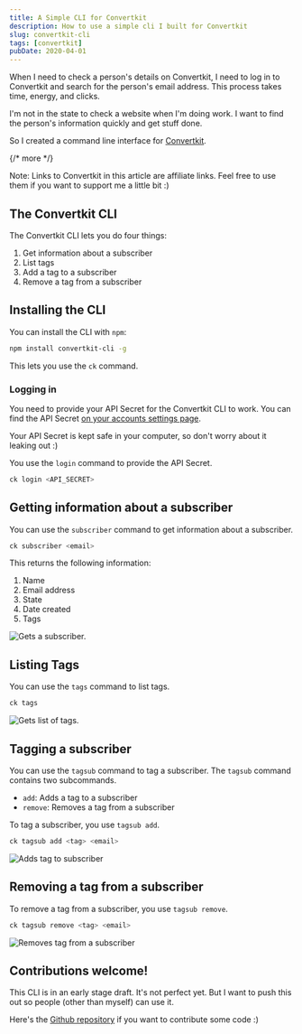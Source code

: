 ```yaml
---
title: A Simple CLI for Convertkit
description: How to use a simple cli I built for Convertkit
slug: convertkit-cli
tags: [convertkit]
pubDate: 2020-04-01
---
```


When I need to check a person's details on Convertkit, I need to log in to Convertkit and search for the person's email address. This process takes time, energy, and clicks.

I'm not in the state to check a website when I'm doing work. I want to find the person's information quickly and get stuff done.

So I created a command line interface for [Convertkit][1].

{/* more */}

Note: Links to Convertkit in this article are affiliate links. Feel free to use them if you want to support me a little bit :)

## The Convertkit CLI

The Convertkit CLI lets you do four things:

1. Get information about a subscriber
2. List tags
3. Add a tag to a subscriber
4. Remove a tag from a subscriber

## Installing the CLI

You can install the CLI with `npm`:

```bash
npm install convertkit-cli -g
```

This lets you use the `ck` command.

### Logging in

You need to provide your API Secret for the Convertkit CLI to work. You can find the API Secret [on your accounts settings page][2].

Your API Secret is kept safe in your computer, so don't worry about it leaking out :)

You use the `login` command to provide the API Secret.

```bash
ck login <API_SECRET>
```

## Getting information about a subscriber

You can use the `subscriber` command to get information about a subscriber.

```bash
ck subscriber <email>
```

This returns the following information:

1. Name
2. Email address
3. State
4. Date created
5. Tags

<Image src="/assets/2020/ck-cli/subscriber.gif" alt="Gets a subscriber." />

## Listing Tags

You can use the `tags` command to list tags.

```bash
ck tags
```

<Image src="/assets/2020/ck-cli/tags.gif" alt="Gets list of tags." />

## Tagging a subscriber

You can use the `tagsub` command to tag a subscriber. The `tagsub` command contains two subcommands.

- `add`: Adds a tag to a subscriber
- `remove`: Removes a tag from a subscriber

To tag a subscriber, you use `tagsub add`.

```bash
ck tagsub add <tag> <email>
```

<Image src="/assets/2020/ck-cli/tagsub-add.gif" alt="Adds tag to subscriber" />

## Removing a tag from a subscriber

To remove a tag from a subscriber, you use `tagsub remove`.

```bash
ck tagsub remove <tag> <email>
```

<Image
  src="/assets/2020/ck-cli/tagsub-remove.gif"
  alt="Removes tag from a subscriber"
/>

## Contributions welcome!

This CLI is in an early stage draft. It's not perfect yet. But I want to push this out so people (other than myself) can use it.

Here's the [Github repository][3] if you want to contribute some code :)

[1]: https://zellwk.com/convertkit
[2]: https://partners.convertkit.com/cjzue80r7307
[3]: https://github.com/zellwk/convertkit-cli
